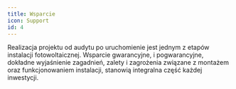 ```yaml
---
title: Wsparcie
icon: Support
id: 4
---
```


Realizacja projektu od audytu po uruchomienie jest jednym z etapów instalacji fotowoltaicznej. Wsparcie gwarancyjne, i pogwarancyjne, dokładne wyjaśnienie zagadnień, zalety i zagrożenia związane z montażem oraz funkcjonowaniem instalacji, stanowią integralna część każdej inwestycji.
